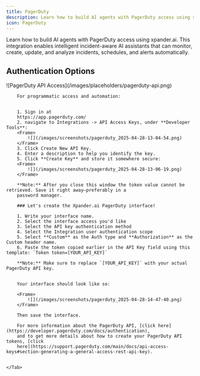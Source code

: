 ```yaml
---
title: PagerDuty
description: Learn how to build AI agents with PagerDuty access using xpander.ai.
icon: PagerDuty
---
```


Learn how to build AI agents with PagerDuty access using xpander.ai. This integration enables intelligent incident-aware AI assistants that can monitor, create, update, and analyze incidents, schedules, and alerts automatically.

## Authentication Options

<Tabs>
    <Tab title="API Access">
        <Frame caption="PagerDuty API access configuration">
            ![PagerDuty API Access](/images/placeholders/pagerduty-api.png)
        </Frame>

        For programmatic access and automation:


        1. Sign in at
        https://app.pagerduty.com/
        2. navigate to Integrations -> API Access Keys, under **Developer Tools**:
		<Frame>
			![](/images/screenshots/pagerduty_2025-04-28-13-04-54.png)
		</Frame>
        3. Click Create New API Key.
        4. Enter a description to help you identify the key.
        5. Click **Create Key** and store it somewhere secure:
        <Frame>
			![](/images/screenshots/pagerduty_2025-04-28-13-06-19.png)
		</Frame>

        **Note:** After you close this window the token value cannot be retrieved. Save it right away—preferably in a
        password manager.

        ### Let's create the Xpander.ai PagerDuty interface!

        1. Write your interface name.
        2. Select the interface access you'd like 
        3. Select the API key authentication method
        4. Select the Integration user authentication scope
        5. Select **Custom** as the Auth type and **Authorization** as the Custom header name.
        6. Paste the token copied earlier in the API Key field using this template: `Token token=[YOUR_API_KEY]`
        
        **Note:** Make sure to replace `[YOUR_API_KEY]` with your actual PagerDuty API key.


        Your interface should look like so:

        <Frame>
            ![](/images/screenshots/pagerduty_2025-04-28-14-47-40.png)
        </Frame>

        Then save the interface.

        For more information about the PagerDuty API, [click here](https://developer.pagerduty.com/docs/authentication),
        and to get more details about how to create your PagerDuty API tokens, [click
        here](https://support.pagerduty.com/main/docs/api-access-keys#section-generating-a-general-access-rest-api-key).


    </Tab>
</Tabs>
